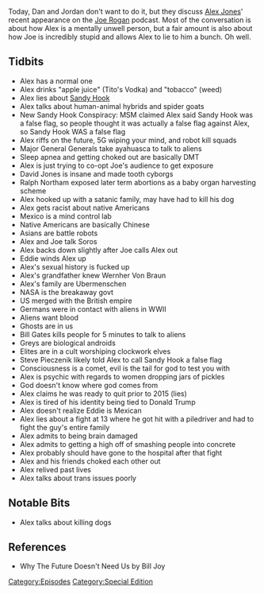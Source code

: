 {{DEFAULTSORT:
    #_EPISODE_0270:The Rogan Return
}}{{Episode
    | title           = The Rogan Return
    | caption         = [https://knowledgefight.libsyn.com/knowledge-fight-the-rogan-return Listen to this episode on Libsyn]
    | episodeNumber   = 270
    | length          = 04:42:40
    | airDate         = March 1, 2019
    | episodeType     = [[:Category:Special Edition|Special Edition]]
    | appearance      = [[Joe Rogan]], [[Eddie Bravo]], [[David Jones]], [[General Albert Stubblebine]], [[Nick Beggich/Begitsh]], [[Ralph Northam]], [[Wernher Von Braun]], [[Steve Pieczenik]], [[George Soros]], [[Bill Gates]]
    | previousEpisode = [[269: December 19, 2012]]
    | nextEpisode     = [[271: The Serpent Loves Word Games]]
}}

{{Stub}}

Today, Dan and Jordan don't want to do it, but they discuss [[Alex Jones]]' recent appearance on the [[Joe Rogan]] podcast. Most of the conversation is about how Alex is a mentally unwell person, but a fair amount is also about how Joe is incredibly stupid and allows Alex to lie to him a bunch. Oh well.

==Tidbits==

*Alex has a normal one
*Alex drinks "apple juice" (Tito's Vodka) and "tobacco" (weed)
*Alex lies about [[Sandy Hook]]
*Alex talks about human-animal hybrids and spider goats
*New Sandy Hook Conspiracy: MSM claimed Alex said Sandy Hook was a false flag, so people thought it was actually a false flag against Alex, so Sandy Hook WAS a false flag
*Alex riffs on the future, 5G wiping your mind, and robot kill squads
*Major General Generals take ayahuasca to talk to aliens
*Sleep apnea and getting choked out are basically DMT
*Alex is just trying to co-opt Joe's audience to get exposure
*David Jones is insane and made tooth cyborgs
*Ralph Northam exposed later term abortions as a baby organ harvesting scheme
*Alex hooked up with a satanic family, may have had to kill his dog
*Alex gets racist about native Americans
*Mexico is a mind control lab
*Native Americans are basically Chinese
*Asians are battle robots
*Alex and Joe talk Soros
*Alex backs down slightly after Joe calls Alex out
*Eddie winds Alex up
*Alex's sexual history is fucked up
*Alex's grandfather knew Wernher Von Braun
*Alex's family are Ubermenschen
*NASA is the breakaway govt
*US merged with the British empire
*Germans were in contact with aliens in WWII
*Aliens want blood
*Ghosts are in us
*Bill Gates kills people for 5 minutes to talk to aliens
*Greys are biological androids
*Elites are in a cult worshiping clockwork elves
*Steve Pieczenik likely told Alex to call Sandy Hook a false flag
*Consciousness is a comet, evil is the tail for god to test you with
*Alex is psychic with regards to women dropping jars of pickles
*God doesn't know where god comes from
*Alex claims he was ready to quit prior to 2015 (lies)
*Alex is tired of his identity being tied to Donald Trump
*Alex doesn't realize Eddie is Mexican
*Alex lies about a fight at 13 where he got hit with a piledriver and had to fight the guy's entire family
*Alex admits to being brain damaged
*Alex admits to getting a high off of smashing people into concrete
*Alex probably should have gone to the hospital after that fight
*Alex and his friends choked each other out
*Alex relived past lives
*Alex talks about trans issues poorly

==Notable Bits==

*Alex talks about killing dogs

==References==

*Why The Future Doesn't Need Us by Bill Joy

[[Category:Episodes]]
[[Category:Special Edition]]